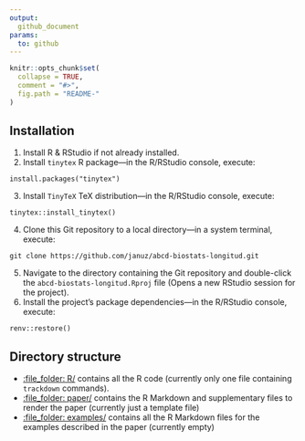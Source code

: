 ```yaml
---
output:
  github_document
params:
  to: github
---
```


<!-- README.md is generated from README.Rmd. Please edit that file! -->

```r
knitr::opts_chunk$set(
  collapse = TRUE,
  comment = "#>",
  fig.path = "README-"
)
```

## Installation

1. Install R & RStudio if not already installed.
2. Install `tinytex` R package---in the R/RStudio console, execute:
  ```
  install.packages("tinytex")
  ```
3. Install `TinyTeX` TeX distribution---in the R/RStudio console, execute:
  ```
  tinytex::install_tinytex()
  ```
4. Clone this Git repository to a local directory---in a system terminal, execute:
  ```
  git clone https://github.com/januz/abcd-biostats-longitud.git
  ```
5. Navigate to the directory containing the Git repository and double-click the `abcd-biostats-longitud.Rproj` file (Opens a new RStudio session for the project).
6. Install the project's package dependencies---in the R/RStudio console, execute:
  ```
  renv::restore()
  ```

## Directory structure

- [:file_folder: R/](/R/) contains all the R code (currently only one file containing `trackdown` commands).
- [:file_folder: paper/](/paper/) contains the R Markdown and supplementary files to render the paper (currently just a template file)
- [:file_folder: examples/](/examples/) contains all the R Markdown files for the examples described in the paper (currently empty)
